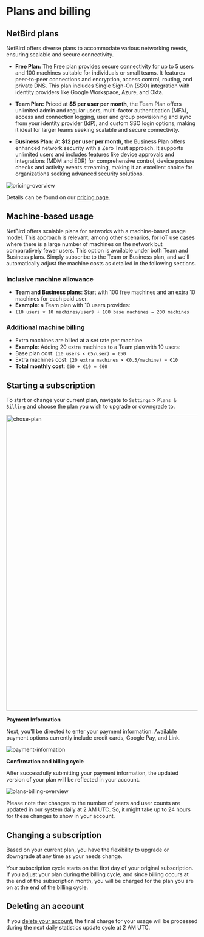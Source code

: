 # Plans and billing

## NetBird plans

NetBird offers diverse plans to accommodate various networking needs, ensuring scalable and secure connectivity.

- **Free Plan:** The Free plan provides secure connectivity for up to 5 users and 100 machines suitable for individuals or small teams.
It features peer-to-peer connections and encryption, access control, routing, and private DNS. This plan includes Single Sign-On (SSO) integration with identity providers like Google Workspace, Azure, and Okta.

- **Team Plan:** Priced at **$5 per user per month**, the Team Plan offers unlimited admin and regular users, multi-factor authentication (MFA), access and connection logging, user and group provisioning and sync from your identity provider (IdP), and custom SSO login options, making it ideal for larger teams seeking scalable and secure connectivity.


- **Business Plan:** At  **$12 per user per month**, the Business Plan offers enhanced network security with a Zero Trust approach. It supports unlimited users and includes features like device approvals and integrations (MDM and EDR) for comprehensive control, device posture checks and activity events streaming, making it an excellent choice for organizations seeking advanced security solutions.


<p>
    <img src="/docs-static/img/how-to-guides/pricing-overview.png" alt="pricing-overview" className="imagewrapper-big"/>
</p>

Details can be found on our [pricing page](https://netbird.io/pricing).

## Machine-based usage

NetBird offers scalable plans for networks with a machine-based usage model. This approach is relevant, among other scenarios,
for IoT use cases where there is a large number of machines on the network but comparatively fewer users.
This option is available under both Team and Business plans. Simply subscribe to the Team or Business plan, and we'll
automatically adjust the machine costs as detailed in the following sections.


### Inclusive machine allowance
- **Team and Business plans**: Start with 100 free machines and an extra 10 machines for each paid user.
- **Example**: a Team plan with 10 users provides:
- `(10 users × 10 machines/user) + 100 base machines = 200 machines`

### Additional machine billing
- Extra machines are billed at a set rate per machine.
- **Example**: Adding 20 extra machines to a Team plan with 10 users:
- Base plan cost: `(10 users × €5/user) = €50`
- Extra machines cost: `(20 extra machines × €0.5/machine) = €10`
- **Total monthly cost**: `€50 + €10 = €60`

## Starting a subscription

To start or change your current plan, navigate to `Settings` > `Plans & Billing` and choose the plan you wish to upgrade or downgrade to.

<p>
    <img src="/docs-static/img/how-to-guides/chose-plan.png" alt="chose-plan" width="780" className="imagewrapper-big"/>
</p>

**Payment Information**

Next, you'll be directed to enter your payment information. Available payment options currently include credit cards, Google Pay, and Link.
<p>
    <img src="/docs-static/img/how-to-guides/payment-information.png" alt="payment-information" className="imagewrapper-big"/>
</p>



**Confirmation and billing cycle**

After successfully submitting your payment information, the updated version of your plan will be reflected in your account.

<p>
    <img src="/docs-static/img/how-to-guides/plans-billing-overview.png" alt="plans-billing-overview" className="imagewrapper-big"/>
</p>


<Note>
Please note that changes to the number of peers and user counts are updated in our system daily at 2 AM UTC. So, it might take up to 24 hours for these changes to show in your account.
</Note>


## Changing a subscription

Based on your current plan, you have the flexibility to upgrade or downgrade at any time as your needs change. 

<Note>
Your subscription cycle starts on the first day of your original subscription. If you adjust your plan during the billing cycle, and since billing occurs at the end of the subscription month, you will be charged for the plan you are on at the end of the billing cycle.
</Note>


## Deleting an account

If you [delete your account](https://docs.netbird.io/how-to/delete-account), the final charge for your usage will be processed during the next daily statistics update cycle at 2 AM UTC.